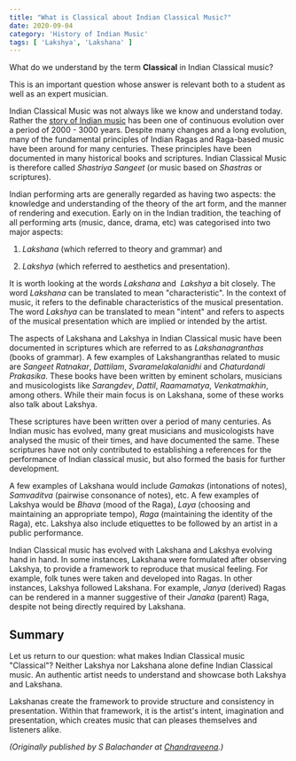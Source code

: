 ```yaml
---
title: "What is Classical about Indian Classical Music?"
date: 2020-09-04
category: 'History of Indian Music'
tags: [ 'Lakshya', 'Lakshana' ]
---
```


What do we understand by the term
**Classical**
in Indian Classical music?

This is an important question whose answer is relevant both to a student as well as an expert musician.

Indian Classical Music was not always like we know and understand today. Rather the [story of Indian music](/learn/historical-milestones/) has been one of continuous evolution over a period of 2000 - 3000 years. Despite many changes and a long evolution, many of the fundamental principles of Indian Ragas and Raga-based music have been around for many centuries. These principles have been documented in many historical books and scriptures. Indian Classical Music is therefore called
*Shastriya Sangeet*
(or music based on
*Shastras*
or scriptures).

Indian performing arts are generally regarded as having two aspects: the knowledge and understanding of the theory of the art form, and the manner of rendering and execution. Early on in the Indian tradition, the teaching of all performing arts (music, dance, drama, etc) was categorised into two major aspects:

1.   *Lakshana*
(which referred to theory and grammar) and

2.   *Lakshya*
(which referred to aesthetics and presentation).

It is worth looking at the words *Lakshana*
and 
*Lakshya*
a bit closely. The word
*Lakshana*
can be translated to mean "characteristic". In the context of music, it refers to the definable characteristics of the musical presentation. The word
*Lakshya*
can be translated to mean "intent" and refers to aspects of the musical presentation which are implied or intended by the artist.

The aspects of Lakshana and Lakshya in Indian Classical music have been documented in scriptures which are referred to as
*Lakshanagranthas*
(books of grammar). A few examples of Lakshangranthas related to music are
*Sangeet Ratnakar*,
*Dattilam*,
*Svaramelakalanidhi*
and
*Chaturdandi Prakasika*.
These books have been written by eminent scholars, musicians and musicologists like
*Sarangdev*,
*Dattil*,
*Raamamatya*,
*Venkatmakhin*,
among others. While their main focus is on Lakshana, some of these works also talk about Lakshya.

These scriptures have been written over a period of many centuries. As Indian music has evolved, many great musicians and musicologists have analysed the music of their times, and have documented the same. These scriptures have not only contributed to establishing a references for the performance of Indian classical music, but also formed the basis for further development.

A few examples of Lakshana would include
*Gamakas*
(intonations of notes),
*Samvaditva*
(pairwise consonance of notes), etc. A few examples of Lakshya would be
*Bhava*
(mood of the Raga),
*Laya*
(choosing and maintaining an appropriate tempo),
*Raga*
(maintaining the identity of the Raga), etc. Lakshya also include etiquettes to be followed by an artist in a public performance.

Indian Classical music has evolved with Lakshana and Lakshya evolving hand in hand. In some instances, Lakshana were formulated after observing Lakshya, to provide a framework to reproduce that musical feeling. For example, folk tunes were taken and developed into Ragas. In other instances, Lakshya followed Lakshana. For example,
*Janya*
(derived) Ragas can be rendered in a manner suggestive of their
*Janaka*
(parent) Raga, despite not being directly required by Lakshana.

## Summary

Let us return to our question: what makes Indian Classical music "Classical"? Neither Lakshya nor Lakshana alone define Indian Classical music. An authentic artist needs to understand and showcase both Lakshya and Lakshana.

Lakshanas create the framework to provide structure and consistency in presentation. Within that framework, it is the artist's intent, imagination and presentation, which creates music that can pleases themselves and listeners alike.

*(Originally published by S Balachander at [Chandraveena](https://www.chandraveena.com/blog/what-is-classical/).)*